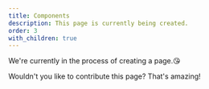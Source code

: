 ```yaml
---
title: Components
description: This page is currently being created.
order: 3
with_children: true
---
```


We're currently in the process of creating a page.😘

Wouldn't you like to contribute this page? That's amazing!
